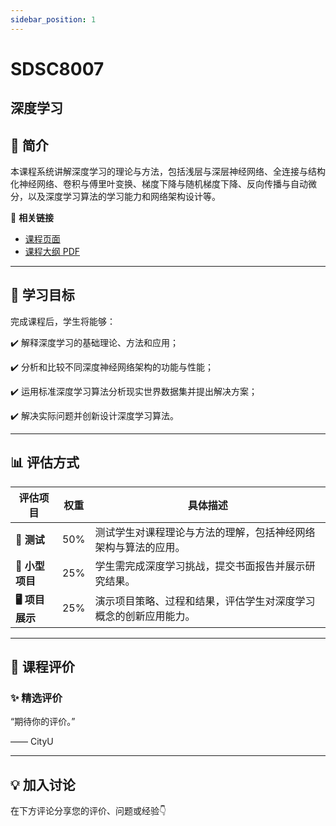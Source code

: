 ```yaml
---
sidebar_position: 1
---
```


# SDSC8007
## 深度学习

## **📘 简介**
本课程系统讲解深度学习的理论与方法，包括浅层与深层神经网络、全连接与结构化神经网络、卷积与傅里叶变换、梯度下降与随机梯度下降、反向传播与自动微分，以及深度学习算法的学习能力和网络架构设计等。

🔗 **相关链接**
- [课程页面](https://www.cityu.edu.hk/catalogue/pg/202526/course/SDSC8007.htm)
- [课程大纲 PDF](https://www.cityu.edu.hk/catalogue/pg/202526/course/SDSC8007.pdf)

---

## **🎯 学习目标**

完成课程后，学生将能够：

✔️ 解释深度学习的基础理论、方法和应用；

✔️ 分析和比较不同深度神经网络架构的功能与性能；

✔️ 运用标准深度学习算法分析现实世界数据集并提出解决方案；

✔️ 解决实际问题并创新设计深度学习算法。

---

## **📊 评估方式**

| **评估项目**          | **权重** | **具体描述**                                                                                       |
|----------------------|---------|---------------------------------------------------------------------------------------------------|
| **📄 测试**           | 50%     | 测试学生对课程理论与方法的理解，包括神经网络架构与算法的应用。                                        |
| **📝 小型项目**        | 25%     | 学生需完成深度学习挑战，提交书面报告并展示研究结果。                                                |
| **🖥️ 项目展示**        | 25%     | 演示项目策略、过程和结果，评估学生对深度学习概念的创新应用能力。                                      |

---

## **💬 课程评价**

### ✨ **精选评价**
<div className={commentStyles.commentBox}>
    <p className={commentStyles.commentText}>
        “期待你的评价。”
    </p>
    <p className={commentStyles.commentAuthor}>—— CityU</p>
</div>

---


## **💡 加入讨论**

在下方评论分享您的评价、问题或经验👇
<Utterances />
